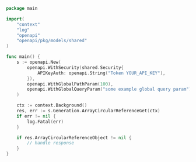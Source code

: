 ```go showLineNumbers copy filename="Array Circular Reference Get usage example"
package main

import(
	"context"
	"log"
	"openapi"
	"openapi/pkg/models/shared"
)

func main() {
    s := openapi.New(
        openapi.WithSecurity(shared.Security{
            APIKeyAuth: openapi.String("Token YOUR_API_KEY"),
        }),
        openapi.WithGlobalPathParam(100),
        openapi.WithGlobalQueryParam("some example global query param"),
    )

    ctx := context.Background()
    res, err := s.Generation.ArrayCircularReferenceGet(ctx)
    if err != nil {
        log.Fatal(err)
    }

    if res.ArrayCircularReferenceObject != nil {
        // handle response
    }
}
```
